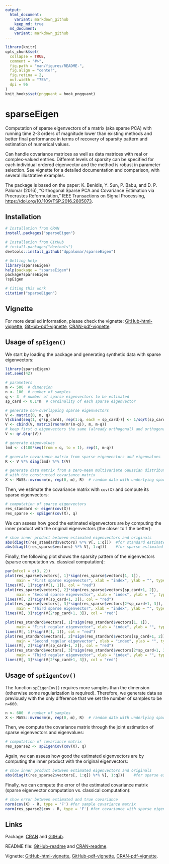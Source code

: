 ```yaml
---
output:
  html_document:
    variant: markdown_github
    keep_md: true
  md_document:
    variant: markdown_github
---
```


<!-- README.md is generated from README.Rmd. Please edit that file -->

```r
library(knitr)
opts_chunk$set(
  collapse = TRUE,
  comment = "#>",
  fig.path = "man/figures/README-",
  fig.align = "center",
  fig.retina = 2,
  out.width = "75%",
  dpi = 96
)
knit_hooks$set(pngquant = hook_pngquant)
```

# sparseEigen

Computation of sparse eigenvectors of a matrix (aka sparse PCA)
    with running time 2-3 orders of magnitude lower than existing methods and
    better final performance in terms of recovery of sparsity pattern and 
    estimation of numerical values. 
    
Can handle covariance matrices as well as data matrices with real or 
    complex-valued entries. Different levels of sparsity can be specified 
    for each individual ordered eigenvector and the method is robust in 
    parameter selection. See vignette for a detailed documentation and 
    comparison, with several illustrative examples. 
    
The package is based on the paper:
    K. Benidis, Y. Sun, P. Babu, and D. P. Palomar (2016), "Orthogonal Sparse PCA 
    and Covariance Estimation via Procrustes Reformulation," IEEE Transactions on 
    Signal Processing, <https://doi.org/10.1109/TSP.2016.2605073>.


## Installation
```r
# Installation from CRAN
install.packages("sparseEigen")

# Installation from GitHub
# install.packages("devtools")
devtools::install_github("dppalomar/sparseEigen")

# Getting help
library(sparseEigen)
help(package = "sparseEigen")
package?sparseEigen
?spEigen

# Citing this work
citation("sparseEigen")
```

## Vignette
For more detailed information, please check the vignette: [GitHub-html-vignette](https://rawgit.com/dppalomar/sparseEigen/master/vignettes/SparseEigenvectors.html), [GitHub-pdf-vignette](https://rawgit.com/dppalomar/sparseEigen/master/vignettes/SparseEigenvectors.pdf),
[CRAN-pdf-vignette](https://cran.r-project.org/web/packages/sparseEigen/vignettes/SparseEigenvectors.pdf).

## Usage of `spEigen()`
We start by loading the package and generating synthetic data with sparse eigenvectors:
```r
library(sparseEigen)
set.seed(42)

# parameters 
m <- 500  # dimension
n <- 100  # number of samples
q <- 3  # number of sparse eigenvectors to be estimated
sp_card <- 0.1*m  # cardinality of each sparse eigenvector

# generate non-overlapping sparse eigenvectors
V <- matrix(0, m, q)
V[cbind(seq(1, q*sp_card), rep(1:q, each = sp_card))] <- 1/sqrt(sp_card)
V <- cbind(V, matrix(rnorm(m*(m-q)), m, m-q))
# keep first q eigenvectors the same (already orthogonal) and orthogonalize the rest
V <- qr.Q(qr(V))  

# generate eigenvalues
lmd <- c(100*seq(from = q, to = 1), rep(1, m-q))

# generate covariance matrix from sparse eigenvectors and eigenvalues
R <- V %*% diag(lmd) %*% t(V)

# generate data matrix from a zero-mean multivariate Gaussian distribution 
# with the constructed covariance matrix
X <- MASS::mvrnorm(n, rep(0, m), R)  # random data with underlying sparse structure
```
Then, we estimate the covariance matrix with `cov(X)` and compute its sparse eigenvectors:
```r
# computation of sparse eigenvectors
res_standard <- eigen(cov(X))
res_sparse <- spEigen(cov(X), q)
```

We can assess how good the estimated eigenvectors are by computing the inner product with the original eigenvectors (the closer to 1 the better):
```r
# show inner product between estimated eigenvectors and originals
abs(diag(t(res_standard$vectors) %*% V[, 1:q]))  #for standard estimated eigenvectors
abs(diag(t(res_sparse$vectors) %*% V[, 1:q]))    #for sparse estimated eigenvectors
```

Finally, the following plot shows the sparsity pattern of the eigenvectors (sparse computation vs. classical computation):
```r
par(mfcol = c(3, 2))
plot(res_sparse$vectors[, 1]*sign(res_sparse$vectors[1, 1]), 
     main = "First sparse eigenvector", xlab = "index", ylab = "", type = "h")
lines(V[, 1]*sign(V[1, 1]), col = "red")
plot(res_sparse$vectors[, 2]*sign(res_sparse$vectors[sp_card+1, 2]), 
     main = "Second sparse eigenvector", xlab = "index", ylab = "", type = "h")
lines(V[, 2]*sign(V[sp_card+1, 2]), col = "red")
plot(res_sparse$vectors[, 3]*sign(res_sparse$vectors[2*sp_card+1, 3]), 
     main = "Third sparse eigenvector", xlab = "index", ylab = "", type = "h")
lines(V[, 3]*sign(V[2*sp_card+1, 3]), col = "red")

plot(res_standard$vectors[, 1]*sign(res_standard$vectors[1, 1]), 
     main = "First regular eigenvector", xlab = "index", ylab = "", type = "h")
lines(V[, 1]*sign(V[1, 1]), col = "red")
plot(res_standard$vectors[, 2]*sign(res_standard$vectors[sp_card+1, 2]), 
     main = "Second regular eigenvector", xlab = "index", ylab = "", type = "h")
lines(V[, 2]*sign(V[sp_card+1, 2]), col = "red")
plot(res_standard$vectors[, 3]*sign(res_standard$vectors[2*sp_card+1, 3]), 
     main = "Third regular eigenvector", xlab = "index", ylab = "", type = "h")
lines(V[, 3]*sign(V[2*sp_card+1, 3]), col = "red")
```

## Usage of `spEigenCov()`

The function `spEigenCov()` requires more samples than the dimension (otherwise some regularization is required). Therefore, we generate data as previously with the only difference that we set the number of samples to be `n=600`.

```r
n <- 600  # number of samples
X <- MASS::mvrnorm(n, rep(0, m), R)  # random data with underlying sparse structure
```

Then, we compute the covariance matrix through the joint estimation of sparse eigenvectors and eigenvalues:
```r
# computation of covariance matrix
res_sparse2 <- spEigenCov(cov(X), q)
```

Again, we can assess how good the estimated eigenvectors are by computing the inner product with the original eigenvectors:
```r
# show inner product between estimated eigenvectors and originals
abs(diag(t(res_sparse2$vectors[, 1:q]) %*% V[, 1:q]))    #for sparse estimated eigenvectors
```

Finally, we can compute the error of the estimated covariance matrix (sparse eigenvector computation vs. classical computation):
```r
# show error between estimated and true covariance 
norm(cov(X) - R, type = 'F') #for sample covariance matrix
norm(res_sparse2$cov - R, type = 'F') #for covariance with sparse eigenvectors
```

## Links
Package: [CRAN](https://CRAN.R-project.org/package=sparseEigen) and [GitHub](https://github.com/dppalomar/sparseEigen).

README file: [GitHub-readme](https://rawgit.com/dppalomar/sparseEigen/master/README.html) and [CRAN-readme](https://cran.r-project.org/web/packages/sparseEigen/README.html).

Vignette: [GitHub-html-vignette](https://rawgit.com/dppalomar/sparseEigen/master/vignettes/SparseEigenvectors.html), [GitHub-pdf-vignette](https://rawgit.com/dppalomar/sparseEigen/master/vignettes/SparseEigenvectors.pdf),
[CRAN-pdf-vignette](https://cran.r-project.org/web/packages/sparseEigen/vignettes/SparseEigenvectors.pdf).

